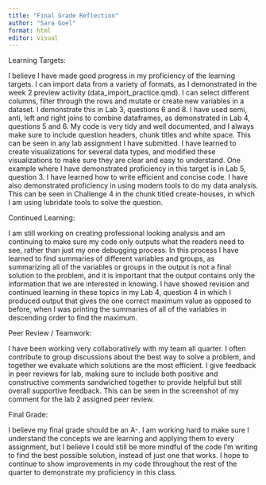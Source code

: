 ```yaml
---
title: "Final Grade Reflection"
author: "Sara Goel"
format: html
editor: visual
---
```


Learning Targets:

I believe I have made good progress in my proficiency of the learning targets. I can import data from a variety of formats, as I demonstrated in the week 2 preview activity (data_import_practice.qmd). I can select different columns, filter through the rows and mutate or create new variables in a dataset. I demonstrate this in Lab 3, questions 6 and 8. I have used semi, anti, left and right joins to combine dataframes, as demonstrated in Lab 4, questions 5 and 6. My code is very tidy and well documented, and I always make sure to include question headers, chunk titles and white space. This can be seen in any lab assignment I have submitted. I have learned to create visualizations for several data types, and modified these visualizations to make sure they are clear and easy to understand. One example where I have demonstrated proficiency in this target is in Lab 5, question 3. I have learned how to write efficient and concise code. I have also demonstrated proficiency in using modern tools to do my data analysis. This can be seen in Challenge 4 in the chunk titled create-houses, in which I am using lubridate tools to solve the question.

Continued Learning:

I am still working on creating professional looking analysis and am continuing to make sure my code only outputs what the readers need to see, rather than just my one debugging process. In this process I have learned to find summaries of different variables and groups, as summarizing all of the variables or groups in the output is not a final solution to the problem, and it is important that the output contains only the information that we are interested in knowing. I have showed revision and continued learning in these topics in my Lab 4, question 4 in which I produced output that gives the one correct maximum value as opposed to before, when I was printing the summaries of all of the variables in descending order to find the maximum.

Peer Review / Teamwork:

I have been working very collaboratively with my team all quarter. I often contribute to group discussions about the best way to solve a problem, and together we evaluate which solutions are the most efficient. I give feedback in peer reviews for lab, making sure to include both positive and constructive comments sandwiched together to provide helpful but still overall supportive feedback. This can be seen in the screenshot of my comment for the lab 2 assigned peer review.

Final Grade:

I believe my final grade should be an A-. I am working hard to make sure I understand the concepts we are learning and applying them to every assignment, but I believe I could still be more mindful of the code I'm writing to find the best possible solution, instead of just one that works. I hope to continue to show improvements in my code throughout the rest of the quarter to demonstrate my proficiency in this class.
